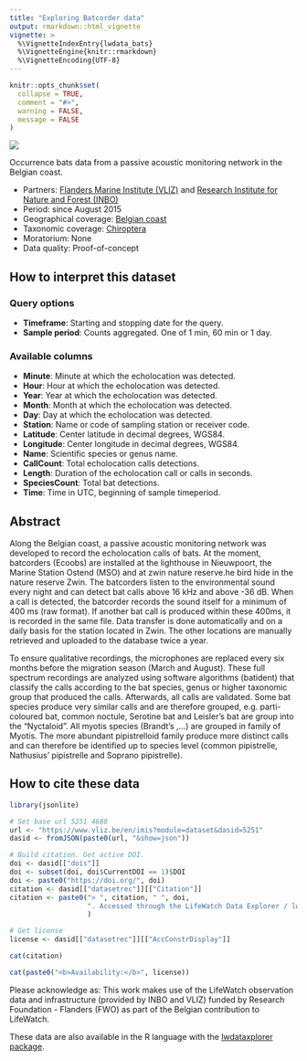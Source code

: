 ```yaml
---
title: "Exploring Batcorder data"
output: rmarkdown::html_vignette
vignette: >
  %\VignetteIndexEntry{lwdata_bats}
  %\VignetteEngine{knitr::rmarkdown}
  %\VignetteEncoding{UTF-8}
---
```


```r
knitr::opts_chunk$set(
  collapse = TRUE,
  comment = "#>",
  warning = FALSE,
  message = FALSE
)
```

<img src='lwde_zoo.png' class='rightimg'/>

Occurrence bats data from a passive acoustic monitoring network in the Belgian coast.

- Partners: [Flanders Marine Institute (VLIZ)](https://www.vliz.be/en/imis?module=institute&insid=36) and [Research Institute for Nature and Forest (INBO)](https://www.vliz.be/en/imis?module=institute&insid=5443)
- Period: since August 2015
- Geographical coverage: [Belgian coast](https://marineregions.org/gazetteer.php?p=details&id=2550)
- Taxonomic coverage: [Chiroptera](https://www.marinespecies.org/aphia.php?p=taxdetails&id=1037271)
- Moratorium: None
- Data quality: Proof-of-concept

## How to interpret this dataset

### Query options
* **Timeframe**: Starting and stopping date for the query.
* **Sample period**: Counts aggregated. One of 1 min, 60 min or 1 day.

### Available columns
* **Minute**: Minute at which the echolocation was detected.
* **Hour**: Hour at which the echolocation was detected.
* **Year**: Year at which the echolocation was detected.
* **Month**: Month at which the echolocation was detected.
* **Day**: Day at which the echolocation was detected.
* **Station**: Name or code of sampling station or receiver code.
* **Latitude**: Center latitude in decimal degrees, WGS84.
* **Longitude**: Center longitude in decimal degrees, WGS84.
* **Name**: Scientific species or genus name.
* **CallCount**: Total echolocation calls detections.
* **Length**: Duration of the echolocation call or calls in seconds.
* **SpeciesCount**: Total bat detections.
* **Time**: Time in UTC, beginning of sample timeperiod.

## Abstract
<!--- Normally the abstract is pulled from the IMIS record, but there was an issue when reading this connection. We had to let it go and just copy&paste manually. -->
Along the Belgian coast, a passive acoustic monitoring network was developed to record the echolocation calls of bats. At the moment, batcorders (Ecoobs) are installed at the lighthouse in Nieuwpoort, the Marine Station Ostend (MSO) and at zwin nature reserve.he bird hide in the nature reserve Zwin. The batcorders listen to the environmental sound every night and can detect bat calls above 16 kHz and above -36 dB. When a call is detected, the batcorder records the sound itself for a minimum of 400 ms (raw format). If another bat call is produced within these 400ms, it is recorded in the same file. Data transfer is done automatically and on a daily basis for the station located in Zwin. The other locations are manually retrieved and uploaded to the database twice a year.

To ensure qualitative recordings, the microphones are replaced every six months before the migration season (March and August). These full spectrum recordings are analyzed using software algorithms (batident) that classify the calls according to the bat species, genus or higher taxonomic group that produced the calls. Afterwards, all calls are validated. Some bat species produce very similar calls and are therefore grouped, e.g. parti-coloured bat, common noctule, Serotine bat and Leisler’s bat are group into the “Nyctaloid”. All myotis species (Brandt’s ,…) are grouped in family of Myotis. The more abundant pipistrelloid family produce more distinct calls and can therefore be identified up to species level (common pipistrelle, Nathusius’ pipistrelle and Soprano pipistrelle).


## How to cite these data

```r
library(jsonlite)

# Set base url 5251 4688
url <- "https://www.vliz.be/en/imis?module=dataset&dasid=5251"
dasid <- fromJSON(paste0(url, "&show=json"))

# Build citation. Get active DOI.
doi <- dasid[["dois"]]
doi <- subset(doi, doi$CurrentDOI == 1)$DOI
doi <- paste0("https://doi.org/", doi)
citation <- dasid[["datasetrec"]][["Citation"]]
citation <- paste0("> ", citation, " ", doi, 
                   ". Accessed through the LifeWatch Data Explorer / lwdataexplorer R package."
                   )

# Get license
license <- dasid[["datasetrec"]][["AccConstrDisplay"]]
```

```r
cat(citation)
```

```r
cat(paste0("<b>Availability:</b>", license))
```

Please acknowledge as: This work makes use of the LifeWatch observation data and infrastructure (provided by INBO and VLIZ) funded by Research Foundation - Flanders (FWO) as part of the Belgian contribution to LifeWatch.

These data are also available in the R language with the [lwdataxplorer package](https://lifewatch.github.io/lwdataexplorer/).
